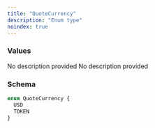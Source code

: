 ```yaml
---
title: "QuoteCurrency"
description: "Enum type"
noindex: true
---
```


### Values

<ResponseField name="USD" type="enum">
  No description provided
</ResponseField>

<ResponseField name="TOKEN" type="enum">
  No description provided
</ResponseField>

### Schema


```graphql 
enum QuoteCurrency {
  USD
  TOKEN
}
```
